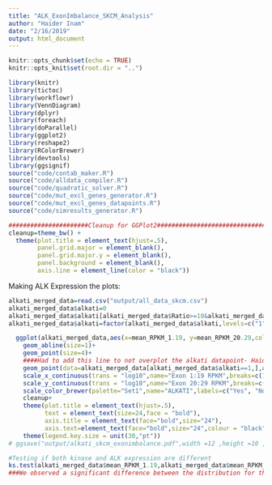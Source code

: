 ```yaml
---
title: "ALK_ExonImbalance_SKCM_Analysis"
author: "Haider Inam"
date: "2/16/2019"
output: html_document
---
```


```r
knitr::opts_chunk$set(echo = TRUE)
knitr::opts_knit$set(root.dir = "..")
```

```r
library(knitr)
library(tictoc)
library(workflowr)
library(VennDiagram)
library(dplyr)
library(foreach)
library(doParallel)
library(ggplot2)
library(reshape2)
library(RColorBrewer)
library(devtools)
library(ggsignif)
source("code/contab_maker.R")
source("code/alldata_compiler.R")
source("code/quadratic_solver.R")
source("code/mut_excl_genes_generator.R")
source("code/mut_excl_genes_datapoints.R")
source("code/simresults_generator.R")

######################Cleanup for GGPlot2#########################################
cleanup=theme_bw() +
  theme(plot.title = element_text(hjust=.5),
        panel.grid.major = element_blank(),
        panel.grid.major.y = element_blank(),
        panel.background = element_blank(),
        axis.line = element_line(color = "black"))
```

Making ALK Expression the plots:
```r
alkati_merged_data=read.csv("output/all_data_skcm.csv")
alkati_merged_data$alkati=0
alkati_merged_data$alkati[alkati_merged_data$Ratio>=10&alkati_merged_data$mRNA_count>=500&alkati_merged_data$RSEM_normalized>=100]=1
alkati_merged_data$alkati=factor(alkati_merged_data$alkati,levels=c("1","0"))

  ggplot(alkati_merged_data,aes(x=mean_RPKM_1.19, y=mean_RPKM_20.29,color=factor(alkati)))+
    geom_abline(size=1)+
    geom_point(size=4)+
    ####Had to add this line to not overplot the alkati datapoint- Haider 1/31/19
    geom_point(data=alkati_merged_data[alkati_merged_data$alkati==1,],aes(x=mean_RPKM_1.19, y=mean_RPKM_20.29,color=factor(alkati)),size=4)+
    scale_x_continuous(trans = "log10",name="Exon 1:19 RPKM",breaks=c(1e-2,1e0,1e2),labels = parse(text = c("10^-2","10^0","10^2")),limits = c(1e-3,1e3))+
    scale_y_continuous(trans = "log10",name="Exon 20:29 RPKM",breaks=c(1e-2,1e0,1e2),labels = parse(text = c("10^-2","10^0","10^2")),limits = c(1e-3,1e3))+
    scale_color_brewer(palette="Set1",name="ALKATI",labels=c("Yes", "No"))+
    cleanup+
    theme(plot.title = element_text(hjust=.5),
          text = element_text(size=24,face = "bold"),
          axis.title = element_text(face="bold",size="24"),
          axis.text=element_text(face="bold",size="24",colour = "black"))+
    theme(legend.key.size = unit(30,"pt"))
# ggsave("output/alkati_skcm_exonimbalance.pdf",width =12 ,height =10 ,units = "in",useDingbats=F)

#Testing if both kinase and ALK expression are different
ks.test(alkati_merged_data$mean_RPKM_1.19,alkati_merged_data$mean_RPKM_20.29)
###We observed a significant difference between the distribution for the 20-29 exons and the 1-19 exons The reported p-value was 2-16.

```

